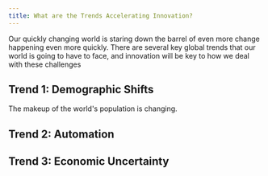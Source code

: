 ```yaml
---
title: What are the Trends Accelerating Innovation?
---
```


Our quickly changing world is staring down the barrel of even more change
happening even more quickly. There are several key global trends that our
world is going to have to face, and innovation will be key to how we deal
with these challenges

## Trend 1: Demographic Shifts

The makeup of the world's population is changing.

## Trend 2: Automation

## Trend 3: Economic Uncertainty
